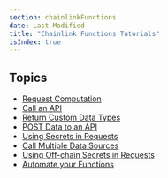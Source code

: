 ```yaml
---
section: chainlinkFunctions
date: Last Modified
title: "Chainlink Functions Tutorials"
isIndex: true
---
```


## Topics

- [Request Computation](/chainlink-functions/tutorials/simple-computation)
- [Call an API](/chainlink-functions/tutorials/api-query-parameters)
- [Return Custom Data Types](/chainlink-functions/tutorials/api-custom-response)
- [POST Data to an API](/chainlink-functions/tutorials/api-post-data)
- [Using Secrets in Requests](/chainlink-functions/tutorials/api-use-secrets)
- [Call Multiple Data Sources](/chainlink-functions/tutorials/api-multiple-calls)
- [Using Off-chain Secrets in Requests](/chainlink-functions/tutorials/api-use-secrets-offchain)
- [Automate your Functions](/chainlink-functions/tutorials/automate-functions)

